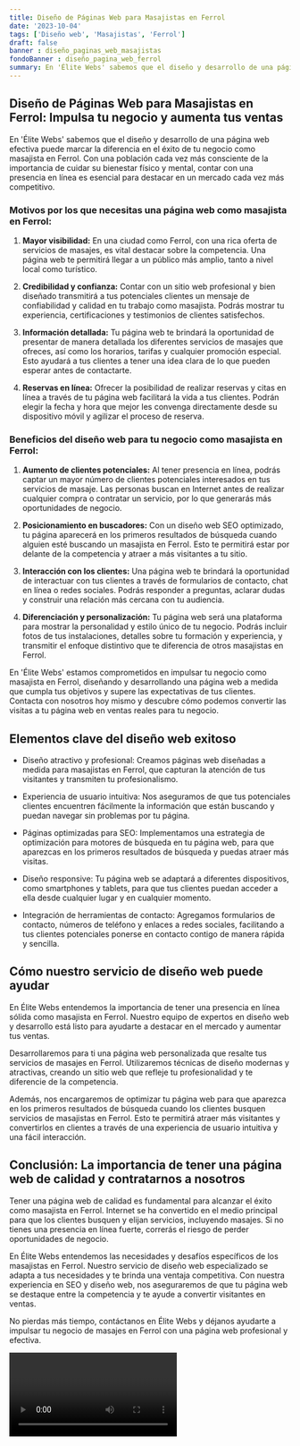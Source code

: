 ```yaml
---
title: Diseño de Páginas Web para Masajistas en Ferrol
date: '2023-10-04'
tags: ['Diseño web', 'Masajistas', 'Ferrol']
draft: false
banner : diseño_paginas_web_masajistas
fondoBanner : diseño_pagina_web_ferrol
summary: En 'Élite Webs' sabemos que el diseño y desarrollo de una página web efectiva puede marcar la diferencia en el éxito de tu negocio como masajista en Ferrol. Con una población cada vez más consciente de la importancia de cuidar su bienestar físico y mental, contar con una presencia en línea es esencial para destacar en un mercado cada vez más competitivo.
---
```


## Diseño de Páginas Web para Masajistas en Ferrol: Impulsa tu negocio y aumenta tus ventas

En 'Élite Webs' sabemos que el diseño y desarrollo de una página web efectiva puede marcar la diferencia en el éxito de tu negocio como masajista en Ferrol. Con una población cada vez más consciente de la importancia de cuidar su bienestar físico y mental, contar con una presencia en línea es esencial para destacar en un mercado cada vez más competitivo.

### Motivos por los que necesitas una página web como masajista en Ferrol:

1. **Mayor visibilidad:** En una ciudad como Ferrol, con una rica oferta de servicios de masajes, es vital destacar sobre la competencia. Una página web te permitirá llegar a un público más amplio, tanto a nivel local como turístico.

2. **Credibilidad y confianza:** Contar con un sitio web profesional y bien diseñado transmitirá a tus potenciales clientes un mensaje de confiabilidad y calidad en tu trabajo como masajista. Podrás mostrar tu experiencia, certificaciones y testimonios de clientes satisfechos.

3. **Información detallada:** Tu página web te brindará la oportunidad de presentar de manera detallada los diferentes servicios de masajes que ofreces, así como los horarios, tarifas y cualquier promoción especial. Esto ayudará a tus clientes a tener una idea clara de lo que pueden esperar antes de contactarte.

4. **Reservas en línea:** Ofrecer la posibilidad de realizar reservas y citas en línea a través de tu página web facilitará la vida a tus clientes. Podrán elegir la fecha y hora que mejor les convenga directamente desde su dispositivo móvil y agilizar el proceso de reserva.

### Beneficios del diseño web para tu negocio como masajista en Ferrol:

1. **Aumento de clientes potenciales:** Al tener presencia en línea, podrás captar un mayor número de clientes potenciales interesados en tus servicios de masaje. Las personas buscan en Internet antes de realizar cualquier compra o contratar un servicio, por lo que generarás más oportunidades de negocio.

2. **Posicionamiento en buscadores:** Con un diseño web SEO optimizado, tu página aparecerá en los primeros resultados de búsqueda cuando alguien esté buscando un masajista en Ferrol. Esto te permitirá estar por delante de la competencia y atraer a más visitantes a tu sitio.

3. **Interacción con los clientes:** Una página web te brindará la oportunidad de interactuar con tus clientes a través de formularios de contacto, chat en línea o redes sociales. Podrás responder a preguntas, aclarar dudas y construir una relación más cercana con tu audiencia.

4. **Diferenciación y personalización:** Tu página web será una plataforma para mostrar la personalidad y estilo único de tu negocio. Podrás incluir fotos de tus instalaciones, detalles sobre tu formación y experiencia, y transmitir el enfoque distintivo que te diferencia de otros masajistas en Ferrol.

En 'Élite Webs' estamos comprometidos en impulsar tu negocio como masajista en Ferrol, diseñando y desarrollando una página web a medida que cumpla tus objetivos y supere las expectativas de tus clientes. Contacta con nosotros hoy mismo y descubre cómo podemos convertir las visitas a tu página web en ventas reales para tu negocio.

<GifSeo />

<Cta />

## Elementos clave del diseño web exitoso

- Diseño atractivo y profesional: Creamos páginas web diseñadas a medida para masajistas en Ferrol, que capturan la atención de tus visitantes y transmiten tu profesionalismo.

- Experiencia de usuario intuitiva: Nos aseguramos de que tus potenciales clientes encuentren fácilmente la información que están buscando y puedan navegar sin problemas por tu página.

- Páginas optimizadas para SEO: Implementamos una estrategia de optimización para motores de búsqueda en tu página web, para que aparezcas en los primeros resultados de búsqueda y puedas atraer más visitas.

- Diseño responsive: Tu página web se adaptará a diferentes dispositivos, como smartphones y tablets, para que tus clientes puedan acceder a ella desde cualquier lugar y en cualquier momento.

- Integración de herramientas de contacto: Agregamos formularios de contacto, números de teléfono y enlaces a redes sociales, facilitando a tus clientes potenciales ponerse en contacto contigo de manera rápida y sencilla.

## Cómo nuestro servicio de diseño web puede ayudar

En Élite Webs entendemos la importancia de tener una presencia en línea sólida como masajista en Ferrol. Nuestro equipo de expertos en diseño web y desarrollo está listo para ayudarte a destacar en el mercado y aumentar tus ventas.

Desarrollaremos para ti una página web personalizada que resalte tus servicios de masajes en Ferrol. Utilizaremos técnicas de diseño modernas y atractivas, creando un sitio web que refleje tu profesionalidad y te diferencie de la competencia.

Además, nos encargaremos de optimizar tu página web para que aparezca en los primeros resultados de búsqueda cuando los clientes busquen servicios de masajistas en Ferrol. Esto te permitirá atraer más visitantes y convertirlos en clientes a través de una experiencia de usuario intuitiva y una fácil interacción.

## Conclusión: La importancia de tener una página web de calidad y contratarnos a nosotros

Tener una página web de calidad es fundamental para alcanzar el éxito como masajista en Ferrol. Internet se ha convertido en el medio principal para que los clientes busquen y elijan servicios, incluyendo masajes. Si no tienes una presencia en línea fuerte, correrás el riesgo de perder oportunidades de negocio.

En Élite Webs entendemos las necesidades y desafíos específicos de los masajistas en Ferrol. Nuestro servicio de diseño web especializado se adapta a tus necesidades y te brinda una ventaja competitiva. Con nuestra experiencia en SEO y diseño web, nos aseguraremos de que tu página web se destaque entre la competencia y te ayude a convertir visitantes en ventas.

No pierdas más tiempo, contáctanos en Élite Webs y déjanos ayudarte a impulsar tu negocio de masajes en Ferrol con una página web profesional y efectiva.

<Video />

<CtaBot job='Masajistas' city='Ferrol'/>

<Gmaps query='Ferrol+españa+maps' />